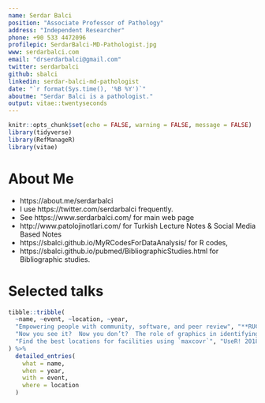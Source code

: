 ```yaml
---
name: Serdar Balci
position: "Associate Professor of Pathology"
address: "Independent Researcher"
phone: +90 533 4472096
profilepic: SerdarBalci-MD-Pathologist.jpg
www: serdarbalci.com
email: "drserdarbalci@gmail.com"
twitter: serdarbalci
github: sbalci
linkedin: serdar-balci-md-pathologist
date: "`r format(Sys.time(), '%B %Y')`"
aboutme: "Serdar Balci is a pathologist."
output: vitae::twentyseconds
---
```


```r
knitr::opts_chunk$set(echo = FALSE, warning = FALSE, message = FALSE)
library(tidyverse)
library(RefManageR)
library(vitae)
```

# About Me

* https://about.me/serdarbalci
* I use https://twitter.com/serdarbalci frequently.
* See https://www.serdarbalci.com/ for main web page
* http://www.patolojinotlari.com/ for Turkish Lecture Notes & Social Media Based Notes
* https://sbalci.github.io/MyRCodesForDataAnalysis/ for R codes,
* https://sbalci.github.io/pubmed/BibliographicStudies.html for Bibliographic studies.


<!-- # Education -->

<!-- ```{r education, eval=FALSE, message=FALSE, warning=FALSE, include=FALSE} -->
<!-- edu <- rorcid::orcid_educations("0000-0002-7852-3851") -->
<!-- edu$`0000-0002-7852-3851`$`education-summary` %>% -->
<!--   detailed_entries( -->
<!--     what = `role-title`, -->
<!--     when = glue::glue("{`start-date.year.value`} - {`end-date.year.value`}"), -->
<!--     with = organization.name, -->
<!--     where = organization.address.city -->
<!--   ) -->
<!-- ``` -->



<!-- # Publications -->

<!-- ```{r publications} -->
<!-- scholar::get_publications("q40DcqYAAAAJ") %>%  -->
<!--     vitae::detailed_entries( -->
<!--     what = title, -->
<!--     when = year, -->
<!--     with = author, -->
<!--     where = journal, -->
<!--     why = cites -->
<!--   ) -->
<!-- ``` -->


# Selected talks

```r
tibble::tribble(
  ~name, ~event, ~location, ~year,
  "Empowering people with community, software, and peer review", "**RUCK: R Users Conference Korea (Invited Keynote speaker)**", "Seoul, Korea", 2018,
  "Now you see it?  Now you don’t?  The role of graphics in identifying MCMC convergence (Awarded Runner up Pitman Prize for Young Statistician)", "ISCB-ASC", "Melbourne, Australia", 2018,
  "Find the best locations for facilities using `maxcovr`", "UseR! 2018", "Brisbane, Australia", 2018
) %>%
  detailed_entries(
    what = name,
    when = year,
    with = event,
    where = location
  )
```


